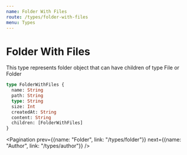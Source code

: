 ```yaml
---
name: Folder With Files
route: /types/folder-with-files
menu: Types
---
```



# Folder With Files

This type represents folder object that can have children of type File or Folder

```graphql
type FolderWithFiles {
  name: String
  path: String
  type: String
  size: Int
  createdAt: String
  content: String
  children: [FolderWithFiles]
}
```

<Pagination prev={{name: "Folder", link: "/types/folder"}} next={{name: "Author", link: "/types/author"}} />